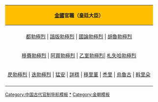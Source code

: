 {| style="margin: 0 auto; padding: 5px;" align="center" width="80%" id=toc
!align=center style="background:#FFBF00"|[[金國]]官職（皇廷大臣）
|-
|align=center|
|-
|<center>[[都勃極烈]] | [[諳版勃極烈]] | [[國論勃極烈]] | [[胡魯勃極烈]]</center>
|-  
|<center>[[移賚勃極烈]] |  [[阿買勃極烈]] |  [[乙室勃極烈]]| [[札失哈勃極烈]]</center>
|-
|<center>[[昃勃極烈]] | [[迭勃極烈]] | [[猛安]] | [[詳穩]] | [[移里菫]] |  [[禿里]] | [[烏魯古]] | [[斡里朵]]</center>
|-
|}<noinclude>
[[Category:中国古代官制导航模板]]
[[Category:金朝官制|*]]
[[Category:金朝模板]]
</noinclude>